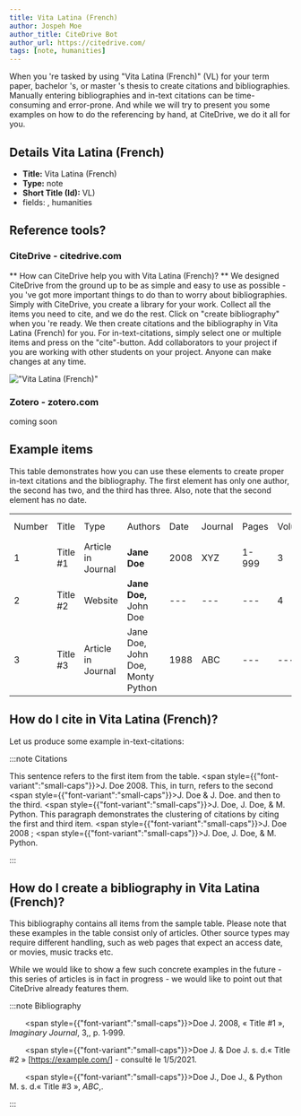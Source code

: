```yaml
---
title: Vita Latina (French)
author: Jospeh Moe
author_title: CiteDrive Bot
author_url: https://citedrive.com/
tags: [note, humanities]
---
```


When you 're tasked by using "Vita Latina (French)" (VL) for your term paper, bachelor 's, or master 's thesis to create citations and bibliographies.
Manually entering bibliographies and in-text citations can be time-consuming and error-prone. And while we will try to present you some examples on how to do the referencing by hand, at CiteDrive, we do it all for you.

## Details  Vita Latina (French)
* **Title:** Vita Latina (French)
* **Type:** note
* **Short Title (Id):** VL)
* fields: , humanities

## Reference tools?
### CiteDrive - citedrive.com
** How can CiteDrive help you with Vita Latina (French)? **
We designed CiteDrive from the ground up to be as simple and easy to use as possible - you 've got more important things to do than to worry about bibliographies. Simply with CiteDrive, you create a library for your work. Collect all the items you need to cite, and we do the rest. Click on "create bibliography" when you 're ready. We then create citations and the bibliography in Vita Latina (French) for you. For in-text-citations, simply select one or multiple items and press on the "cite"-button. Add collaborators to your project if you are working with other students on your project. Anyone can make changes at any time.


!["Vita Latina (French)"](images/vita-latina-french.svg "Choose Vita Latina (French) in the CiteDrive App")

### Zotero - zotero.com

coming soon

## Example items

This table demonstrates how you can use these elements to create proper in-text citations and the bibliography. The first element has only one author, the second has two, and the third has three. Also, note that the second element has no date.


<table>
  <tr>
   <td>Number
   </td>
   <td>Title
   </td>
   <td>Type
   </td>
   <td>Authors
   </td>
   <td>Date
   </td>
   <td>Journal
   </td>
   <td>Pages
   </td>
   <td>Volume
   </td>
   <td>Issue
   </td>
   <td>Access Date
   </td>
  </tr>
  <tr>
   <td>1
   </td>
   <td>Title #1
   </td>
   <td>Article in Journal
   </td>
   <td><strong>Jane Doe</strong>
   </td>
   <td>2008
   </td>
   <td>XYZ
   </td>
   <td>1-999
   </td>
   <td>3
   </td>
   <td>2
   </td>
   <td>--
   </td>
  </tr>
  <tr>
   <td>
2
   </td>
   <td>Title #2
   </td>
   <td>Website
   </td>
   <td><strong>Jane Doe, </strong>John Doe
   </td>
   <td>---
   </td>
   <td>---
   </td>
   <td>---
   </td>
   <td>4
   </td>
   <td>---
   </td>
   <td>2020-05-01
   </td>
  </tr>
  <tr>
   <td>3
   </td>
   <td>Title #3
   </td>
   <td>Article in Journal
   </td>
   <td>Jane Doe, John Doe, Monty Python
   </td>
   <td>1988
   </td>
   <td>ABC
   </td>
   <td>---
   </td>
   <td>---
   </td>
   <td>16
   </td>
   <td>---
   </td>
  </tr>
</table>



## How do I cite in  Vita Latina (French)?

Let us produce some example in-text-citations:

:::note Citations


This sentence refers to the first item from the table. <span style={{"font-variant":"small-caps"}}>J. Doe</span> 2008. This, in turn, refers to the second <span style={{"font-variant":"small-caps"}}>J. Doe &amp; J. Doe</span>.
and then to the third.  <span style={{"font-variant":"small-caps"}}>J. Doe, J. Doe, &amp; M. Python</span>.
This paragraph demonstrates the clustering of citations by citing the first and third item. <span style={{"font-variant":"small-caps"}}>J. Doe</span> 2008 ; <span style={{"font-variant":"small-caps"}}>J. Doe, J. Doe, &amp; M. Python</span>.

:::

## How do I create a bibliography in Vita Latina (French)?

This bibliography contains all items from the sample table. Please note that these examples in the table consist only of articles. Other source types may require different handling, such as web pages that expect an access date, or movies, music tracks etc.

While we would like to show a few such concrete examples in the future - this series of articles is in fact in progress - we would like to point out that CiteDrive already features them.

:::note Bibliography

  <span style={{"font-variant":"small-caps"}}>Doe J.</span> 2008, « Title #1 », <i>Imaginary Journal</i>, 3,, p. 1‑999.

  <span style={{"font-variant":"small-caps"}}>Doe J. &amp; Doe J.</span> s. d.« Title #2 » [<u>https://example.com/</u>] -  consulté le 1/5/2021.

  <span style={{"font-variant":"small-caps"}}>Doe J., Doe J., &amp; Python M.</span> s. d.« Title #3 », <i>ABC</i>,.



:::


        